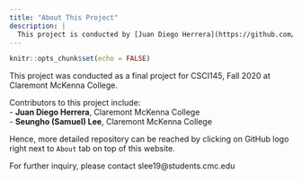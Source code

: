 ```yaml
---
title: "About This Project"
description: |
  This project is conducted by [Juan Diego Herrera](https://github.com/jknaudt21) and [Seungho (Samuel) Lee](https://github.com/samuellee19). Here, we expand upon Robert Culkin's and Sanjiv R. Das' effort to recreate [the Black-Scholes option pricing model using neural networks](https://srdas.github.io/Papers/BlackScholesNN.pdf).
---
```


```r
knitr::opts_chunk$set(echo = FALSE)
```

This project was conducted as a final project for CSCI145, Fall 2020 at Claremont McKenna College.   

Contributors to this project include:      
- **Juan Diego Herrera**, Claremont McKenna College      
- **Seungho (Samuel) Lee**, Claremont McKenna College   

Hence, more detailed repository can be reached by clicking on GitHub logo right next to `About` tab on top of this website.     

For further inquiry, please contact slee19@students.cmc.edu